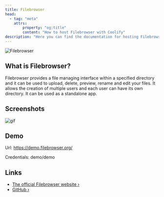 ```yaml
---
title: Filebrowser
head:
  - tag: "meta"
    attrs:
        property: "og:title"
        content: "How to host Filebrowser with Coolify"
description: "Here you can find the documentation for hosting Filebrowser with Coolify."
---
```



<Badge text="One-click setup." variant="note" size="large" />

![Filebrowser](https://raw.githubusercontent.com/filebrowser/logo/master/banner.png)

## What is Filebrowser?

Filebrowser provides a file managing interface within a specified directory and it can be used to upload, delete, preview, rename and edit your files. It allows the creation of multiple users and each user can have its own directory. It can be used as a standalone app.

## Screenshots

![gif](https://user-images.githubusercontent.com/5447088/50716739-ebd26700-107a-11e9-9817-14230c53efd2.gif)

## Demo

Url: https://demo.filebrowser.org/

Credentials: demo/demo

## Links

- [The official Filebrowser website ›](https://filebrowser.org/)
- [GitHub ›](https://github.com/filebrowser/filebrowser)
